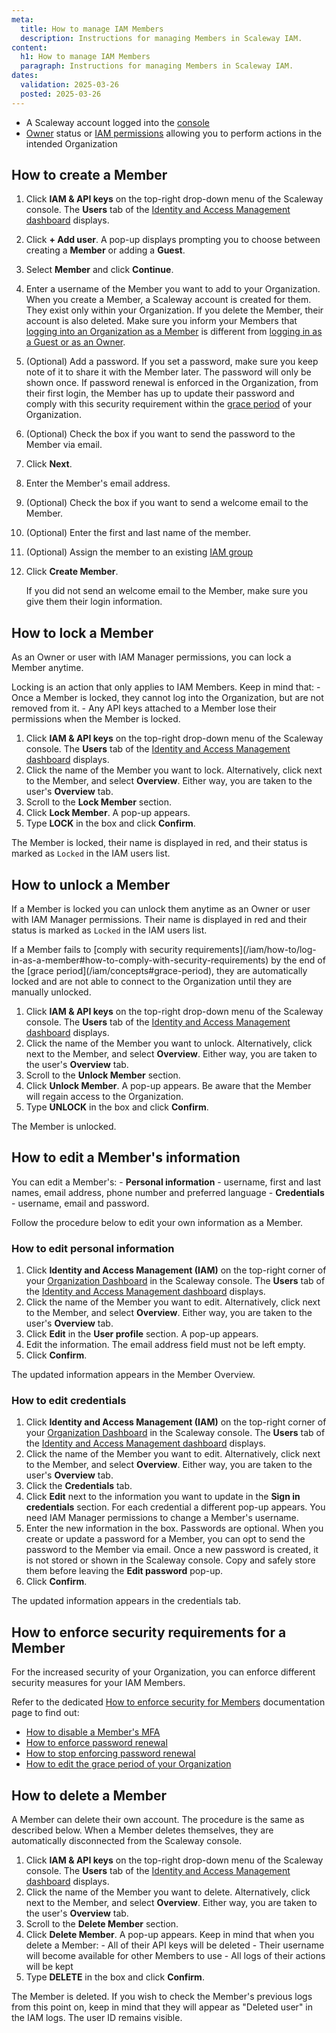```yaml
---
meta:
  title: How to manage IAM Members
  description: Instructions for managing Members in Scaleway IAM.
content:
  h1: How to manage IAM Members
  paragraph: Instructions for managing Members in Scaleway IAM.
dates:
  validation: 2025-03-26
  posted: 2025-03-26
---
```


<Macro id="requirements" />

- A Scaleway account logged into the [console](https://console.scaleway.com)
- [Owner](/iam/concepts/#owner) status or [IAM permissions](/iam/concepts/#permission) allowing you to perform actions in the intended Organization

## How to create a Member

1. Click **IAM & API keys** on the top-right drop-down menu of the Scaleway console. The **Users** tab of the [Identity and Access Management dashboard](https://console.scaleway.com/iam/users) displays.
2. Click **+ Add user**. A pop-up displays prompting you to choose between creating a **Member** or adding a **Guest**.
3. Select **Member** and click **Continue**.
4. Enter a username of the Member you want to add to your Organization.
    <Message type="important">
      When you create a Member, a Scaleway account is created for them. They exist only within your Organization. If you delete the Member, their account is also deleted. Make sure you inform your Members that [logging into an Organization as a Member](/iam/how-to/log-in-as-a-member) is different from [logging in as a Guest or as an Owner](/account/how-to/log-in-to-the-console).
    </Message>
5. (Optional) Add a password.
    <Message type="note">
      If you set a password, make sure you keep note of it to share it with the Member later. The password will only be shown once. If password renewal is enforced in the Organization, from their first login, the Member has up to update their password and comply with this security requirement within the [grace period](/iam/concepts#grace-period) of your Organization.
    </Message>
6. (Optional) Check the box if you want to send the password to the Member via email.
7. Click **Next**.
8. Enter the Member's email address.
9. (Optional) Check the box if you want to send a welcome email to the Member.
10. (Optional) Enter the first and last name of the member.
11. (Optional) Assign the member to an existing [IAM group](/iam/concepts/#group)
12. Click **Create Member**.

    <Message type="important">
      If you did not send an welcome email to the Member, make sure you give them their login information.
    </Message>

## How to lock a Member

As an Owner or user with IAM Manager permissions, you can lock a Member anytime.

<Message type="important">
  Locking is an action that only applies to IAM Members. Keep in mind that:
      - Once a Member is locked, they cannot log into the Organization, but are not removed from it.
      - Any API keys attached to a Member lose their permissions when the Member is locked.
</Message>

1. Click **IAM & API keys** on the top-right drop-down menu of the Scaleway console. The **Users** tab of the [Identity and Access Management dashboard](https://console.scaleway.com/iam/users) displays.
2. Click the name of the Member you want to lock. Alternatively, click <Icon name="more" /> next to the Member, and select **Overview**. Either way, you are taken to the user's **Overview** tab.
3. Scroll to the **Lock Member** section.
4. Click **Lock Member**. A pop-up appears.
5. Type **LOCK** in the box and click **Confirm**.

The Member is locked, their name is displayed in red, and their status is marked as `Locked` in the IAM users list.


## How to unlock a Member

If a Member is locked you can unlock them anytime as an Owner or user with IAM Manager permissions. Their name is displayed in red and their status is marked as `Locked` in the IAM users list.

<Message type="important">
  If a Member fails to [comply with security requirements](/iam/how-to/log-in-as-a-member#how-to-comply-with-security-requirements) by the end of the [grace period](/iam/concepts#grace-period), they are automatically locked and are not able to connect to the Organization until they are manually unlocked.
</Message>

1. Click **IAM & API keys** on the top-right drop-down menu of the Scaleway console. The **Users** tab of the [Identity and Access Management dashboard](https://console.scaleway.com/iam/users) displays.
2. Click the name of the Member you want to unlock. Alternatively, click <Icon name="more" /> next to the Member, and select **Overview**. Either way, you are taken to the user's **Overview** tab.
3. Scroll to the **Unlock Member** section.
4. Click **Unlock Member**. A pop-up appears.
    <Message type="important">
      Be aware that the Member will regain access to the Organization.
    </Message>
5. Type **UNLOCK** in the box and click **Confirm**.

The Member is unlocked.

## How to edit a Member's information

You can edit a Member's:
    - **Personal information** - username, first and last names, email address, phone number and preferred language
    - **Credentials** - username, email and password.

<Message type="note">
  Follow the procedure below to edit your own information as a Member.
</Message>

### How to edit personal information

1. Click **Identity and Access Management (IAM)** on the top-right corner of your [Organization Dashboard](https://console.scaleway.com/organization) in the Scaleway console. The **Users** tab of the [Identity and Access Management dashboard](https://console.scaleway.com/iam/users) displays.
2. Click the name of the Member you want to edit. Alternatively, click <Icon name="more" /> next to the Member, and select **Overview**. Either way, you are taken to the user's **Overview** tab.
3. Click **Edit** <Icon name="edit" /> in the **User profile** section. A pop-up appears.
4. Edit the information.
    <Message type="important">
      The email address field must not be left empty.
    </Message>
5. Click **Confirm**.

The updated information appears in the Member Overview.

### How to edit credentials

1. Click **Identity and Access Management (IAM)** on the top-right corner of your [Organization Dashboard](https://console.scaleway.com/organization) in the Scaleway console. The **Users** tab of the [Identity and Access Management dashboard](https://console.scaleway.com/iam/users) displays.
2. Click the name of the Member you want to edit. Alternatively, click <Icon name="more" /> next to the Member, and select **Overview**. Either way, you are taken to the user's **Overview** tab.
3. Click the **Credentials** tab.
4. Click **Edit** next to the information you want to update in the **Sign in credentials** section. For each credential a different pop-up appears.
    <Message type="note">
    You need IAM Manager permissions to change a Member's username.
    </Message>
5. Enter the new information in the box.
    <Message type="important">
      Passwords are optional. When you create or update a password for a Member, you can opt to send the password to the Member via email. Once a new password is created, it is not stored or shown in the Scaleway console. Copy and safely store them before leaving the **Edit password** pop-up.
    </Message>
6. Click **Confirm**.

The updated information appears in the credentials tab.

## How to enforce security requirements for a Member

For the increased security of your Organization, you can enforce different security measures for your IAM Members.

Refer to the dedicated [How to enforce security for Members](/iam/how-to/enforce-security-requirements-members/) documentation page to find out:

- [How to disable a Member's MFA](/iam/how-to/enforce-security-requirements-members/#how-to-disable-a-members-mfa)
- [How to enforce password renewal](/iam/how-to/enforce-security-requirements-members/#how-to-enforce-password-renewal)
- [How to stop enforcing password renewal](/iam/how-to/enforce-security-requirements-members/#how-to-stop-enforcing-password-renewal)
- [How to edit the grace period of your Organization](/iam/how-to/enforce-security-requirements-members/#how-to-edit-the-grace-period-of-your-organization)

## How to delete a Member

<Message type="important">
  A Member can delete their own account. The procedure is the same as described below. When a Member deletes themselves, they are automatically disconnected from the Scaleway console.
</Message>

1. Click **IAM & API keys** on the top-right drop-down menu of the Scaleway console. The **Users** tab of the [Identity and Access Management dashboard](https://console.scaleway.com/iam/users) displays.
2. Click the name of the Member you want to delete. Alternatively, click <Icon name="more" /> next to the Member, and select **Overview**. Either way, you are taken to the user's **Overview** tab.
3. Scroll to the **Delete Member** section.
4. Click **Delete Member**. A pop-up appears.
    <Message type="important">
      Keep in mind that when you delete a Member:
        - All of their API keys will be deleted
        - Their username will become available for other Members to use
        - All logs of their actions will be kept
    </Message>
5. Type **DELETE** in the box and click **Confirm**.

The Member is deleted. If you wish to check the Member's previous logs from this point on, keep in mind that they will appear as "Deleted user" in the IAM logs. The user ID remains visible.

